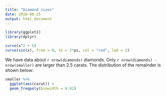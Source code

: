 ```yaml
---
title: "Diamond sizes"
date: 2016-08-25
output: html_document
---
```


```r
library(ggplot2)
library(dplyr)

curve(x^2 + 5)
curve(sin(x), from = 0, to = 2*pi, col = "red", lwd = 2)
```

We have data about `r nrow(diamonds)` diamonds. Only 
`r nrow(diamonds) - nrow(smaller)` are larger than
2.5 carats. The distribution of the remainder is shown
below:

```r
smaller %>%
  ggplot(aes(carat)) +
  geom_freqpoly(binwidth = 0.01)
```